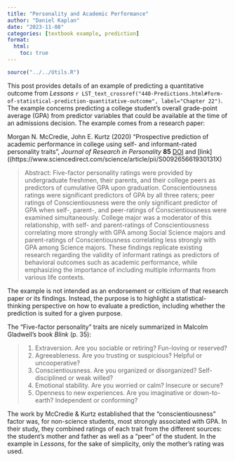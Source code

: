 ```yaml
---
title: "Personality and Academic Performance"
author: "Daniel Kaplan"
date: "2023-11-08"
categories: [textbook example, prediction]
format:
  html:
    toc: true
---
```


```r
source("../../Utils.R")
```

This post provides details of an example of predicting a quantitative outcome from *Lessons* 
`r LST_text_crossref("440-Predictions.html#form-of-statistical-prediction-quantitative-outcome", label="Chapter 22")`. The example concerns predicting a college student's overall grade-point average (GPA) from predictor variables that could be available at the time of an admissions decision. The example comes from a research paper:

Morgan N. McCredie, John E. Kurtz (2020)
"Prospective prediction of academic performance in college using self- and informant-rated personality traits",
*Journal of Research in Personality* **85** [DOI](https://doi.org/10.1016/j.jrp.2019.103911) and [link]((https://www.sciencedirect.com/science/article/pii/S009265661930131X)

> Abstract: Five-factor personality ratings were provided by undergraduate freshmen, their parents, and their college peers as predictors of cumulative GPA upon graduation. Conscientiousness ratings were significant predictors of GPA by all three raters; peer ratings of Conscientiousness were the only significant predictor of GPA when self-, parent-, and peer-ratings of Conscientiousness were examined simultaneously. College major was a moderator of this relationship, with self- and parent-ratings of Conscientiousness correlating more strongly with GPA among Social Science majors and parent-ratings of Conscientiousness correlating less strongly with GPA among Science majors. These findings replicate existing research regarding the validity of informant ratings as predictors of behavioral outcomes such as academic performance, while emphasizing the importance of including multiple informants from various life contexts.

The example is not intended as an endorsement or criticism of that research paper or its findings. Instead, the purpose is to highlight a statistical-thinking perspective on how to evaluate a prediction, including whether the prediction is suited for a given purpose.

The "Five-factor personality" traits are nicely summarized in Malcolm Gladwell's book *Blink* (p. 35): 

> 1. Extraversion. Are you sociable or retiring? Fun-loving or reserved? 
> 2. Agreeableness. Are you trusting or suspicious? Helpful or uncooperative?
> 3. Conscientiousness. Are you organized or disorganized? Self-disciplined or weak willed?
> 4. Emotional stability. Are you worried or calm? Insecure or secure?
> 5. Openness to new experiences. Are you imaginative or down-to-earth? Independent or conforming?

The work by McCredie & Kurtz established that the "conscientiousness" factor was, for non-science students, most strongly associated with GPA. In their study, they combined ratings of each trait from the different sources: the student's mother and father as well as a "peer" of the student. In the example in *Lessons*, for the sake of simplicity, only the mother's rating was used.
